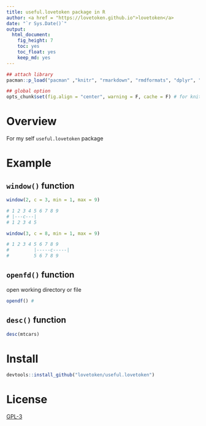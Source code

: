 ```yaml
---
title: useful.lovetoken package in R
author: <a href = "https://lovetoken.github.io">lovetoken</a>
date: "`r Sys.Date()`"
output: 
  html_document:
    fig_height: 7
    toc: yes
    toc_float: yes
    keep_md: yes
---
```


<style type="text/css">@import url("https://maxcdn.bootstrapcdn.com/bootswatch/3.3.7/yeti/bootstrap.min.css")</style>

```r
## attach library
pacman::p_load("pacman" ,"knitr", "rmarkdown", "rmdformats", "dplyr", "useful.lovetoken")

## global option
opts_chunk$set(fig.align = "center", warning = F, cache = F) # for knitr
```

# Overview

For my self `useful.lovetoken` package

# Example

## `window()` function

```r
window(2, c = 3, min = 1, max = 9)

# 1 2 3 4 5 6 7 8 9  
# |---c---|
# 1 2 3 4 5
```

```r
window(3, c = 8, min = 1, max = 9)

# 1 2 3 4 5 6 7 8 9  
#         |-----c-----|
#         5 6 7 8 9
```

## `openfd()` function

open working directory or file

```r
opendf() # 
```

## `desc()` function

```r
desc(mtcars)
```

# Install

```r
devtools::install_github("lovetoken/useful.lovetoken")
```

# License

[GPL-3](https://www.gnu.org/licenses/gpl-3.0.en.html)
